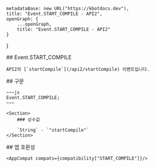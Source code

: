 
    metadataBase: new URL("https://kbotdocs.dev"),
    title: "Event.START_COMPILE - API2",
    openGraph: {
        ...openGraph,
        title: "Event.START_COMPILE - API2"
    }
}

<Section>
    ## Event.START_COMPILE

    API2의 [`startCompile`](/api2/startCompile) 이벤트입니다.
</Section>
<Section>
    ## 구문

    ~~~js
    Event.START_COMPILE;
    ~~~

    <Section>
        ### 상수값

        `String` - `"startCompile"`
    </Section>
</Section>
<Section>
    ## 앱 호환성

    <AppCompat compats={compatibility["START_COMPILE"]}/>
</Section>
